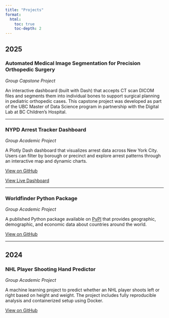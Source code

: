 ```yaml
---
title: "Projects"
format:
  html:
    toc: true
    toc-depth: 2
---
```


## 2025

### **Automated Medical Image Segmentation for Precision Orthopedic Surgery**

*Group Capstone Project*

An interactive dashboard (built with Dash) that accepts CT scan DICOM files and segments them into individual bones to support surgical planning in pediatric orthopedic cases. This capstone project was developed as part of the UBC Master of Data Science program in partnership with the Digital Lab at BC Children's Hospital.

---

### **NYPD Arrest Tracker Dashboard**

*Group Academic Project*

A Plotly Dash dashboard that visualizes arrest data across New York City. Users can filter by borough or precinct and explore arrest patterns through an interactive map and dynamic charts.

[View on GitHub](https://github.com/UBC-MDS/DSCI-532_2025_22_nyc-arrest-tracker)

[View Live Dashboard](https://dsci-532-2025-22-nyc-arrest-tracker.onrender.com/)

---

### **Worldfinder Python Package**

*Group Academic Project*

A published Python package available on [PyPI](https://pypi.org/project/worldfinder/) that provides geographic, demographic, and economic data about countries around the world. 

[View on GitHub](https://github.com/UBC-MDS/DSCI524-2425-17-worldfinder)

---

## 2024

### **NHL Player Shooting Hand Predictor**

*Group Academic Project*

A machine learning project to predict whether an NHL player shoots left or right based on height and weight. The project includes fully reproducible analysis and containerized setup using Docker.

[View on GitHub](https://github.com/UBC-MDS/522_group_27)